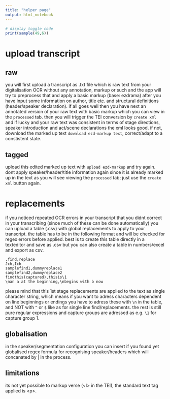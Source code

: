 ```yaml
---
title: "helper page"
output: html_notebook
---
```


```r
# display toggle code
print(sample(49,6))
```

# upload transcript
## raw
you will first upload a transcript as .txt file which is raw text from your digitalisation OCR without any annotation, markup or such and the app will try to preprocess that and apply a basic markup (base: ezdrama) after you have input some information on author, title etc. and structural definitions (header/speaker declaration). if all goes well then you have next an annotated version of your raw text with basic markup which you can view in the `processed` tab. then you will trigger the TEI conversion by `create xml` and if lucky and your raw text was consistent in terms of stage directions, speaker introduction and act/scene declarations the xml looks good. if not, download the marked up text `download ezd-markup text`, correct/adapt to a constistent state. 

## tagged
upload this edited marked up text with `upload ezd-markup` and try again. dont apply speaker/header/title information again since it is already marked up in the text as you will see viewing the `processed` tab; just use the `create xml` button again.

# replacements
if you noticed repeated OCR errors in your transcript that you didnt correct in your transcribing (since much of these can be done automatically) you can upload a table (.csv) with global replacements to apply to your transcript. the table has to be in the following format and will be checked for regex errors before applied. best is to create this table directly in a texteditor and save as .csv but you can also create a table in numbers/excel and export as csv.

```{}
,find,replace
Jch,Ich
samplefind1,dummyreplace1
samplefind2,dummyreplace2
findthis(captured),thisis\1
\nan a at the beginning,\nbegins with b now

```

please mind that this 1st stage replacements are applied to the text as single character string, which means if you want to adress characters dependent on line beginnings or endings you have to adress these with `\n` in the table, and NOT with `^` or `$` like as for single line find/replacements. the rest is still pure regular expressions and capture groups are adressed as e.g. `\1` for capture group 1. 

## globalisation
in the speaker/segmentation configuration you can insert if you found yet globalised regex formula for recognising speaker/headers which will concanated by | in the process.

## limitations
its not yet possible to markup verse (\<l> in the TEI), the standard text tag applied is \<p>.